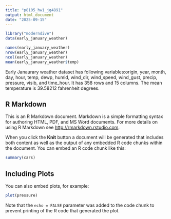 ```yaml
---
title: "p8105_hw1_jg4891"
output: html_document
date: "2025-09-15"
---
```


```r
library("moderndive")
data(early_january_weather)

```

```r
names(early_january_weather)
nrow(early_january_weather)
ncol(early_january_weather)
mean(early_january_weather$temp)
```

Early Janaurary weather dataset has following variables:origin, year, month, day, hour, temp,      dewp, humid, wind_dir, wind_speed, wind_gust, precip, pressure, visib, and time_hour. It has 358 rows and 15 columns. The mean temperature is 39.58212 fahrenheit degrees.


## R Markdown

This is an R Markdown document. Markdown is a simple formatting syntax for authoring HTML, PDF, and MS Word documents. For more details on using R Markdown see <http://rmarkdown.rstudio.com>.

When you click the **Knit** button a document will be generated that includes both content as well as the output of any embedded R code chunks within the document. You can embed an R code chunk like this:

```r
summary(cars)
```

## Including Plots

You can also embed plots, for example:

```r
plot(pressure)
```

Note that the `echo = FALSE` parameter was added to the code chunk to prevent printing of the R code that generated the plot.

